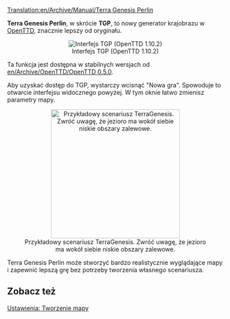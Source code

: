 [[Translation:en/Archive/Manual/Terra Genesis Perlin]]


'''Terra Genesis Perlin''', w skrócie '''TGP''', to nowy generator krajobrazu w [[pl/Manual/Main Page|OpenTTD]], znacznie lepszy od oryginału.
<center>[[File:pl/Archive/Manual/Terra.png|frame|center|Interfejs TGP (OpenTTD 1.10.2)]]</center>

Ta funkcja jest dostępna w stabilnych wersjach od [[en/Archive/OpenTTD/OpenTTD 0.5.0]].

Aby uzyskać dostęp do TGP, wystarczy wcisnąć "Nowa gra". Spowoduje to otwarcie interfejsu widocznego powyżej. W tym oknie łatwo zmienisz parametry mapy.

<center>[[File:en/Archive/Manual/TGP Example.png|thumb|300px|center|Przykładowy scenariusz TerraGenesis. Zwróć uwagę, że jezioro ma wokół siebie niskie obszary zalewowe.]]</center>

Terra Genesis Perlin może stworzyć bardzo realistycznie wyglądające mapy i zapewnić lepszą grę bez potrzeby tworzenia własnego scenariusza.

==Zobacz też==
[[pl/Manual/Base Set/Trains/Ustawienia/Tworzenie mapy|Ustawienia: Tworzenie mapy]]
